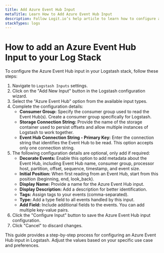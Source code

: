 ```yaml
---
title: Add Azure Event Hub Input
metaTitle: Learn How to Add Azure Event Hub Input
description: Follow Logit.io’s help article to learn how to configure a Azure Event Hub Input on your Logstash Instance.
stackTypes: logs
---
```


# How to add an Azure Event Hub Input to your Log Stack

To configure the Azure Event Hub input in your Logstash stack, follow these steps:

1. Navigate to `Logstash Inputs` settings.
2. Click on the "Add New Input" button in the Logstash configuration wizard.
3. Select the "Azure Event Hub" option from the available input types.
4. Complete the configuration details:
   - **Consumer Group:** Specify the consumer group used to read the Event Hub(s). Create a consumer group specifically for Logstash.
   - **Storage Connection String:** Provide the name of the storage container used to persist offsets and allow multiple instances of Logstash to work together.
   - **Event Hub Connection String - Primary Key:** Enter the connection string that identifies the Event Hub to be read. This option accepts only one connection string.
5. The following configuration details are optional, only add if required:
   - **Decorate Events:** Enable this option to add metadata about the Event Hub, including Event Hub name, consumer group, processor host, partition, offset, sequence, timestamp, and event size.
   - **Initial Position:** When first reading from an Event Hub, start from this position (beginning, end, look_back).
   - **Display Name:** Provide a name for the Azure Event Hub input.
   - **Display Description:** Add a description for better identification.
   - **Tags:** Assign tags to your events (comma-separated).
   - **Type:** Add a type field to all events handled by this input.
   - **Add Field:** Include additional fields to the events. You can add multiple key-value pairs.
5. Click the "Configure Input" button to save the Azure Event Hub input configuration.
6. Click "Cancel" to discard changes.

This guide provides a step-by-step process for configuring an Azure Event Hub input in Logstash. 
Adjust the values based on your specific use case and preferences.